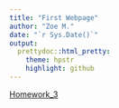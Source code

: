 ```yaml
---
title: "First Webpage"
author: "Zoe M."
date: "`r Sys.Date()`"
output: 
  prettydoc::html_pretty:
    theme: hpstr
    highlight: github
---
```


[Homework_3](Homework_3.html)
